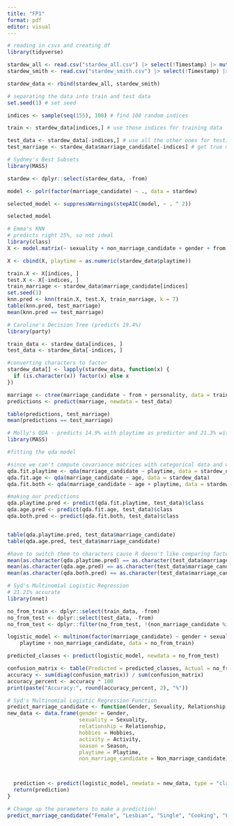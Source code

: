 ```yaml
---
title: "FP1"
format: pdf
editor: visual
---
```


```r
# reading in csvs and creating df
library(tidyverse)

stardew_all <- read.csv("stardew_all.csv") |> select(!Timestamp) |> mutate(from = "All")
stardew_smith <- read.csv("stardew_smith.csv") |> select(!Timestamp) |> mutate(from = "Smith")

stardew_data <- rbind(stardew_all, stardew_smith)
```

```r
# separating the data into train and test data
set.seed(1) # set seed

indices <- sample(seq(155), 108) # find 108 random indices

train <- stardew_data[indices,] # use those indices for training data

test_data <- stardew_data[-indices,] # use all the other ones for testing
test_marriage <- stardew_data$marriage_candidate[-indices] # get true marriage candidates for testing
```

```r
# Sydney's Best Subsets
library(MASS)

stardew <- dplyr::select(stardew_data, -from)

model <- polr(factor(marriage_candidate) ~ ., data = stardew)

selected_model <- suppressWarnings(stepAIC(model, ~ . ^ 2))
```

```r
selected_model
```

```r
# Emma's KNN
# predicts right 25%, so not ideal
library(class)
X <- model.matrix(~ sexuality + non_marriage_candidate + gender + from - 1, data = stardew_data)

X <- cbind(X, playtime = as.numeric(stardew_data$playtime))

train.X <- X[indices, ]
test.X <- X[-indices, ]
train_marriage <- stardew_data$marriage_candidate[indices]
set.seed(1)
knn.pred <- knn(train.X, test.X, train_marriage, k = 7)
table(knn.pred, test_marriage)
mean(knn.pred == test_marriage)
```

```r
# Caroline's Decision Tree (predicts 19.4%)
library(party)

train_data <- stardew_data[indices, ]
test_data <- stardew_data[-indices, ]

#converting characters to factor
stardew_data[] <- lapply(stardew_data, function(x) {
  if (is.character(x)) factor(x) else x
})

marriage <- ctree(marriage_candidate ~ from + personality, data = train_data)
predictions <- predict(marriage, newdata = test_data)

table(predictions, test_marriage)
mean(predictions == test_marriage)

```

```r
# Molly's QDA - predicts 14.9% with playtime as predictor and 21.3% with age as predictor
library(MASS)

#fitting the qda model

#since we can't compute covariance matrices with categorical data and we have so little observations in each group of our training data, we have to use our 2 numeric variables for the models
qda.fit.playtime <- qda(marriage_candidate ~ playtime, data = stardew_data)
qda.fit.age <- qda(marriage_candidate ~ age, data = stardew_data)
qda.fit.both <- qda(marriage_candidate ~ age + playtime, data = stardew_data)

#making our predictions
qda.playtime.pred <- predict(qda.fit.playtime, test_data)$class
qda.age.pred <- predict(qda.fit.age, test_data)$class
qda.both.pred <- predict(qda.fit.both, test_data)$class


table(qda.playtime.pred, test_data$marriage_candidate)
table(qda.age.pred, test_data$marriage_candidate)

#have to switch them to characters cause R doesn't like comparing factors
mean(as.character(qda.playtime.pred) == as.character(test_data$marriage_candidate))
mean(as.character(qda.age.pred) == as.character(test_data$marriage_candidate))
mean(as.character(qda.both.pred) == as.character(test_data$marriage_candidate))

```

```r
# Syd's Multinomial Logistic Regression
# 21.21% accurate
library(nnet)

no_from_train <- dplyr::select(train_data, -from)
no_from_test <- dplyr::select(test_data, -from)
no_from_test <- dplyr::filter(no_from_test, !(non_marriage_candidate %in% c("Dwarf", "Vincent")))

logistic_model <- multinom(factor(marriage_candidate) ~ gender + sexuality + relationship + hobbies + activity + season + 
    playtime + non_marriage_candidate, data = no_from_train)

predicted_classes <- predict(logistic_model, newdata = no_from_test)

confusion_matrix <- table(Predicted = predicted_classes, Actual = no_from_test$marriage_candidate)
accuracy <- sum(diag(confusion_matrix)) / sum(confusion_matrix)
accuracy_percent <- accuracy * 100
print(paste("Accuracy:", round(accuracy_percent, 2), "%"))
```

```r
# Syd's Multinomial Logistic Regression Function
predict_marriage_candidate <- function(Gender, Sexuality, Relationship, Hobbies, Activity, Season, Playtime, Non_marriage_candidate) {
new_data <- data.frame(gender = Gender,
                       sexuality = Sexuality,
                       relationship = Relationship,
                       hobbies = Hobbies,
                       activity = Activity,
                       season = Season,
                       playtime = Playtime,
                       non_marriage_candidate = Non_marriage_candidate)



  prediction <- predict(logistic_model, newdata = new_data, type = "class")
  return(prediction)
}
```

```r
# Change up the parameters to make a prediction!
predict_marriage_candidate("Female", "Lesbian", "Single", "Cooking", "Fishing", "Summer", 2, "Robin")
```
